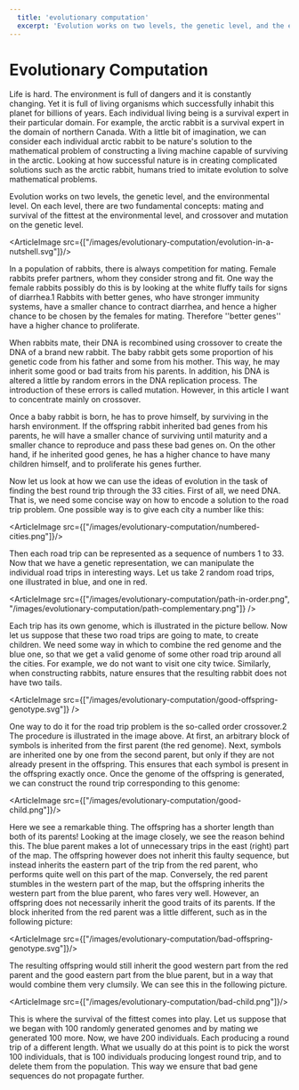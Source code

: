 ```yaml
---
  title: 'evolutionary computation'
  excerpt: 'Evolution works on two levels, the genetic level, and the environmental level. On each level, there are two fundamental concepts: mating and survival of the fittest at the environmental level, and crossover and mutation on the genetic level'
---
```





# Evolutionary Computation

Life is hard. The environment is full of dangers and it is constantly changing. Yet it is full of living organisms which successfully inhabit this planet for billions of years. Each individual living being is a survival expert in their particular domain. For example, the arctic rabbit is a survival expert in the domain of northern Canada. With a little bit of imagination, we can consider each individual arctic rabbit to be nature's solution to the mathematical problem of constructing a living machine capable of surviving in the arctic. Looking at how successful nature is in creating complicated solutions such as the arctic rabbit, humans tried to imitate evolution to solve mathematical problems.

Evolution works on two levels, the genetic level, and the environmental level. On each level, there are two fundamental concepts: mating and survival of the fittest at the environmental level, and crossover and mutation on the genetic level.

<ArticleImage src={["/images/evolutionary-computation/evolution-in-a-nutshell.svg"]}/>

In a population of rabbits, there is always competition for mating. Female rabbits prefer partners, whom they consider strong and fit. One way the female rabbits possibly do this is by looking at the white fluffy tails for signs of diarrhea.1 Rabbits with better genes, who have stronger immunity systems, have a smaller chance to contract diarrhea, and hence a higher chance to be chosen by the females for mating. Therefore ''better genes'' have a higher chance to proliferate.

When rabbits mate, their DNA is recombined using crossover to create the DNA of a brand new rabbit. The baby rabbit gets some proportion of his genetic code from his father and some from his mother. This way, he may inherit some good or bad traits from his parents. In addition, his DNA is altered a little by random errors in the DNA replication process. The introduction of these errors is called mutation. However, in this article I want to concentrate mainly on crossover.

Once a baby rabbit is born, he has to prove himself, by surviving in the harsh environment. If the offspring rabbit inherited bad genes from his parents, he will have a smaller chance of surviving until maturity and a smaller chance to reproduce and pass these bad genes on. On the other hand, if he inherited good genes, he has a higher chance to have many children himself, and to proliferate his genes further.

Now let us look at how we can use the ideas of evolution in the task of finding the best round trip through the 33 cities. First of all, we need DNA. That is, we need some concise way on how to encode a solution to the road trip problem. One possible way is to give each city a number like this:

<ArticleImage src={["/images/evolutionary-computation/numbered-cities.png"]}/>

Then each road trip can be represented as a sequence of numbers 1 to 33. Now that we have a genetic representation, we can manipulate the individual road trips in interesting ways. Let us take 2 random road trips, one illustrated in blue, and one in red.


<ArticleImage src={["/images/evolutionary-computation/path-in-order.png", "/images/evolutionary-computation/path-complementary.png"]} />

Each trip has its own genome, which is illustrated in the picture bellow. Now let us suppose that these two road trips are going to mate, to create children. We need some way in which to combine the red genome and the blue one, so that we get a valid genome of some other road trip around all the cities. For example, we do not want to visit one city twice. Similarly, when constructing rabbits, nature ensures that the resulting rabbit does not have two tails.


<ArticleImage src={["/images/evolutionary-computation/good-offspring-genotype.svg"]} />

One way to do it for the road trip problem is the so-called order crossover.2 The procedure is illustrated in the image above. At first, an arbitrary block of symbols is inherited from the first parent (the red genome). Next, symbols are inherited one by one from the second parent, but only if they are not already present in the offspring. This ensures that each symbol is present in the offspring exactly once. Once the genome of the offspring is generated, we can construct the round trip corresponding to this genome:

<ArticleImage src={["/images/evolutionary-computation/good-child.png"]}/>

Here we see a remarkable thing. The offspring has a shorter length than both of its parents! Looking at the image closely, we see the reason behind this. The blue parent makes a lot of unnecessary trips in the east (right) part of the map. The offspring however does not inherit this faulty sequence, but instead inherits the eastern part of the trip from the red parent, who performs quite well on this part of the map. Conversely, the red parent stumbles in the western part of the map, but the offspring inherits the western part from the blue parent, who fares very well. However, an offspring does not necessarily inherit the good traits of its parents. If the block inherited from the red parent was a little different, such as in the following picture:

<ArticleImage src={["/images/evolutionary-computation/bad-offspring-genotype.svg"]}/>

The resulting offspring would still inherit the good western part from the red parent and the good eastern part from the blue parent, but in a way that would combine them very clumsily. We can see this in the following picture.

<ArticleImage src={["/images/evolutionary-computation/bad-child.png"]}/>

This is where the survival of the fittest comes into play. Let us suppose that we began with 100 randomly generated genomes and by mating we generated 100 more. Now, we have 200 individuals. Each producing a round trip of a different length. What we usually do at this point is to pick the worst 100 individuals, that is 100 individuals producing longest round trip, and to delete them from the population. This way we ensure that bad gene sequences do not propagate further.
